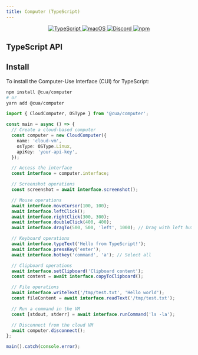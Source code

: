 ```yaml
---
title: Computer (TypeScript)
---
```


<div
  align="center"
  style={{
    display: 'flex',
    gap: '10px',
    margin: '0 auto',
    width: '100%',
    justifyContent: 'center',
  }}
>
  <a href="#">
    <img
      src="https://img.shields.io/badge/TypeScript-3178C6?logo=typescript&logoColor=white&labelColor=3178C6"
      alt="TypeScript"
    />
  </a>
  <a href="#">
    <img
      src="https://img.shields.io/badge/macOS-000000?logo=apple&logoColor=F0F0F0"
      alt="macOS"
    />
  </a>
  <a href="https://discord.com/invite/mVnXXpdE85">
    <img
      src="https://img.shields.io/badge/Discord-%235865F2.svg?&logo=discord&logoColor=white"
      alt="Discord"
    />
  </a>
  <a href="https://www.npmjs.com/package/@cua/computer">
    <img
      src="https://img.shields.io/npm/v/@cua/computer?color=3178C6"
      alt="npm"
    />
  </a>
</div>

## TypeScript API

## Install

To install the Computer-Use Interface (CUI) for TypeScript:

```bash
npm install @cua/computer
# or
yarn add @cua/computer
```

```typescript
import { CloudComputer, OSType } from '@cua/computer';

const main = async () => {
  // Create a cloud-based computer
  const computer = new CloudComputer({
    name: 'cloud-vm',
    osType: OSType.Linux,
    apiKey: 'your-api-key',
  });

  // Access the interface
  const interface = computer.interface;

  // Screenshot operations
  const screenshot = await interface.screenshot();

  // Mouse operations
  await interface.moveCursor(100, 100);
  await interface.leftClick();
  await interface.rightClick(300, 300);
  await interface.doubleClick(400, 400);
  await interface.dragTo(500, 500, 'left', 1000); // Drag with left button for 1 second

  // Keyboard operations
  await interface.typeText('Hello from TypeScript!');
  await interface.pressKey('enter');
  await interface.hotkey('command', 'a'); // Select all

  // Clipboard operations
  await interface.setClipboard('Clipboard content');
  const content = await interface.copyToClipboard();

  // File operations
  await interface.writeText('/tmp/test.txt', 'Hello world');
  const fileContent = await interface.readText('/tmp/test.txt');

  // Run a command in the VM
  const [stdout, stderr] = await interface.runCommand('ls -la');

  // Disconnect from the cloud VM
  await computer.disconnect();
};

main().catch(console.error);
```
